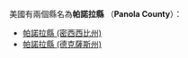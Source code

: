 美國有兩個縣名為'''帕諾拉縣''' （'''Panola County'''）：
* [[帕諾拉縣_(密西西比州)|帕諾拉縣 (密西西比州)]]
* [[帕諾拉縣_(德克薩斯州)|帕諾拉縣 (德克薩斯州)]]
{{disambig|P帕諾拉縣|Cat=四字县名消歧义}}